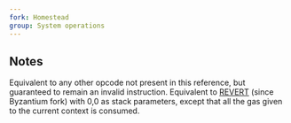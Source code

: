```yaml
---
fork: Homestead
group: System operations
---
```


## Notes

Equivalent to any other opcode not present in this reference, but guaranteed to remain an invalid instruction. Equivalent to [REVERT](/#FD) (since Byzantium fork) with 0,0 as stack parameters, except that all the gas given to the current context is consumed.
